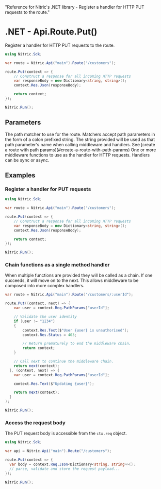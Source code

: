   "Reference for Nitric's .NET library - Register a handler for HTTP PUT requests to the route."

# .NET - Api.Route.Put()

Register a handler for HTTP PUT requests to the route.

```csharp
using Nitric.Sdk;

var route = Nitric.Api("main").Route("/customers");

route.Put(context => {
    // Construct a response for all incoming HTTP requests
    var responseBody = new Dictionary<string, string>();
    context.Res.Json(responseBody);

    return context;
});

Nitric.Run();
```

## Parameters

<Properties>
  <Property name="match" type="string" required>
    The path matcher to use for the route. Matchers accept path parameters in
    the form of a colon prefixed string. The string provided will be used as
    that path parameter's name when calling middleware and handlers. See [create
    a route with path params](#create-a-route-with-path-params)
  </Property>
  <Property
    name="...middleware"
    type="Middleware&lt;HttpContext&gt; or Func&lt;HttpContext, HttpContext&gt;"
    required
  >
    One or more middleware functions to use as the handler for HTTP requests.
    Handlers can be sync or async.
  </Property>
</Properties>

## Examples

### Register a handler for PUT requests

```csharp
using Nitric.Sdk;

var route = Nitric.Api("main").Route("/customers");

route.Put(context => {
    // Construct a response for all incoming HTTP requests
    var responseBody = new Dictionary<string, string>();
    context.Res.Json(responseBody);

    return context;
});

Nitric.Run();
```

### Chain functions as a single method handler

When multiple functions are provided they will be called as a chain. If one succeeds, it will move on to the next. This allows middleware to be composed into more complex handlers.

```csharp
var route = Nitric.Api("main").Route("/customers/:userId");

route.Put((context, next) => {
    var user = context.Req.PathParams["userId"];

    // Validate the user identity
    if (user != "1234")
    {
        context.Res.Text($"User {user} is unauthorised");
        context.Res.Status = 403;

        // Return prematurely to end the middleware chain.
        return context;
    }

    // Call next to continue the middleware chain.
    return next(context);
  }, (context, next) => {
    var user = context.Req.PathParams["userId"];

    context.Res.Text($"Updating {user}");

    return next(context);
  }
);

Nitric.Run();
```

### Access the request body

The PUT request body is accessible from the `ctx.req` object.

```csharp
using Nitric.Sdk;

var api = Nitric.Api("main").Route("/customers");

route.Put(context => {
  var body = context.Req.Json<Dictionary<string, string>>();
  // parse, validate and store the request payload...
});

Nitric.Run();
```
